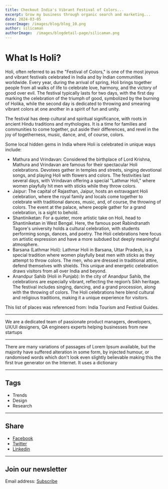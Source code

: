 ```yaml
---
title: Checkout India's Vibrant Festival of Colors...
excerpt: Grow my business through organic search and marketing...
date: 2024-03-05
coverImage: /images/blog/blog_10.png
author: silicaman
authorImage:  /images/blogdetail-page/silicaman.png
---
```


# What Is Holi?

Holi, often referred to as the "Festival of Colors," is one of the most joyous and vibrant festivals celebrated in India and by Indian communities worldwide. Every year, during the arrival of spring, Holi brings together people from all walks of life to celebrate love, harmony, and the victory of good over evil. The festival typically lasts for two days, with the first day marking the celebration of the triumph of good, symbolized by the burning of Holika, while the second day is dedicated to throwing and smearing vibrant colors at one another in a spirit of fun and unity.

The festival has deep cultural and spiritual significance, with roots in ancient Hindu traditions and mythologies. It is a time for families and communities to come together, put aside their differences, and revel in the joy of togetherness, music, dance, and, of course, colors.

Some local hidden gems in India where Holi is celebrated in unique ways include:

- Mathura and Vrindavan: Considered the birthplace of Lord Krishna, Mathura and Vrindavan are famous for their spectacular Holi celebrations. Devotees gather in temples and streets, singing devotional songs, and playing Holi with flowers and colors. The festivities last several days, with Vrindavan offering a special "Lathmar Holi," where women playfully hit men with sticks while they throw colors.
- Jaipur: The capital of Rajasthan, Jaipur, hosts an extravagant Holi celebration, where the royal family and locals come together to celebrate with traditional dances, music, and, of course, the throwing of colors. The event at the palace, where people gather for a grand celebration, is a sight to behold.
- Shantiniketan: For a quieter, more artistic take on Holi, head to Shantiniketan in West Bengal. Here, the famous poet Rabindranath Tagore's university holds a cultural celebration, with students performing songs, dances, and poetry. The Holi celebrations here focus on artistic expression and have a more subdued but deeply meaningful atmosphere.
- Barsana (Lathmar Holi): Lathmar Holi in Barsana, Uttar Pradesh, is a special tradition where women playfully beat men with sticks as they attempt to throw colors. The men, who are dressed in traditional attire, defend themselves with shields. This unique and energetic celebration draws visitors from all over India and beyond.
- Anandpur Sahib (Holi in Punjab): In the city of Anandpur Sahib, the celebrations are especially vibrant, reflecting the region’s Sikh heritage. The festival includes singing, dancing, and a grand procession, along with the throwing of colors. The Holi celebrations here blend cultural and religious traditions, making it a unique experience for visitors.

This list of places was referenced from: India Tourism and Festival Guides.

---

We are a dedicated team of passionate product managers, developers, UX/UI designers, QA engineers experts helping businesses from new startups

---

There are many variations of passages of Lorem Ipsum available, but the majority have suffered alteration in some form, by injected humour, or randomised words which don't look even slightly believable making this the first true generator on the Internet. It uses a dictionary

---

## Tags

- Trends
- Design
- Research

---

## Share

- [Facebook](#)
- [Twitter](#)
- [Linkedin](#)

---

## Join our newsletter

Email address: [Subscribe](#)

